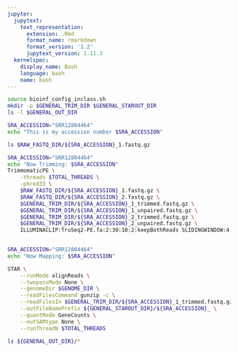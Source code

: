 ```yaml
---
jupyter:
  jupytext:
    text_representation:
      extension: .Rmd
      format_name: rmarkdown
      format_version: '1.2'
      jupytext_version: 1.11.3
  kernelspec:
    display_name: Bash
    language: bash
    name: bash
---
```


```bash
source bioinf_config_inclass.sh
mkdir -p $GENERAL_TRIM_DIR $GENERAL_STAROUT_DIR
ls -l $GENERAL_OUT_DIR 
```

```bash
SRA_ACCESSION="SRR12804464"
echo "This is my accession number $SRA_ACCESSION"
```

```bash
ls $RAW_FASTQ_DIR/${SRA_ACCESSION}_1.fastq.gz
```

```bash
SRA_ACCESSION="SRR12804464"
echo "Now Trimming: $SRA_ACCESSION"
TrimmomaticPE \
    -threads $TOTAL_THREADS \
    -phred33 \
    $RAW_FASTQ_DIR/${SRA_ACCESSION}_1.fastq.gz \
    $RAW_FASTQ_DIR/${SRA_ACCESSION}_2.fastq.gz \
    $GENERAL_TRIM_DIR/${SRA_ACCESSION}_1_trimmed.fastq.gz \
    $GENERAL_TRIM_DIR/${SRA_ACCESSION}_1_unpaired.fastq.gz \
    $GENERAL_TRIM_DIR/${SRA_ACCESSION}_2_trimmed.fastq.gz \
    $GENERAL_TRIM_DIR/${SRA_ACCESSION}_2_unpaired.fastq.gz \
    ILLUMINACLIP:TruSeq2-PE.fa:2:30:10:2:keepBothReads SLIDINGWINDOW:4:15 LEADING:3 TRAILING:3 MINLEN:36 
    
```

```bash
SRA_ACCESSION="SRR12804464"
echo "Now Mapping: $SRA_ACCESSION"

STAR \
    --runMode alignReads \
    --twopassMode None \
    --genomeDir $GENOME_DIR \
    --readFilesCommand gunzip -c \
    --readFilesIn $GENERAL_TRIM_DIR/${SRA_ACCESSION}_1_trimmed.fastq.gz $GENERAL_TRIM_DIR/${SRA_ACCESSION}_2_trimmed.fastq.gz \
    --outFileNamePrefix ${GENERAL_STAROUT_DIR}/${SRA_ACCESSION}_ \
    --quantMode GeneCounts \
    --outSAMtype None \
    --runThreadN $TOTAL_THREADS
```

```bash
ls ${GENERAL_OUT_DIR}/*
```

